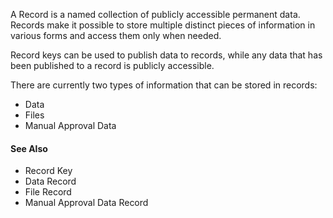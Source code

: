 
A Record is a named collection of publicly accessible permanent data. Records make it possible to store multiple distinct pieces of information in various forms and access them only when needed.

<GlossaryRef term='record-key'>Record keys</GlossaryRef> can be used to publish data to records, while any data that has been published to a record is publicly accessible.

There are currently two types of information that can be stored in records:

-   <GlossaryRef term='data-record'>Data</GlossaryRef>
-   <GlossaryRef term='file-record'>Files</GlossaryRef>
-   <GlossaryRef term='manual-approval-data-record'>Manual Approval Data</GlossaryRef>

#### See Also

-   <GlossaryRef term='record-key'>Record Key</GlossaryRef>
-   <GlossaryRef term='data-record'>Data Record</GlossaryRef>
-   <GlossaryRef term='file-record'>File Record</GlossaryRef>
-   <GlossaryRef term='manual-approval-data-record'>Manual Approval Data Record</GlossaryRef>